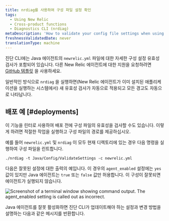 ```yaml
---
title: nrdiag를 사용하여 구성 파일 설정 확인
tags:
  - Using New Relic
  - Cross-product functions
  - Diagnostics CLI (nrdiag)
metaDescription: 'How to validate your config file settings when using New Relic Diagnostics (nrdiag); for example, with deployments.'
freshnessValidatedDate: never
translationType: machine
---
```



진단 CLI에는 Java 에이전트의 `newrelic.yml` 파일에 대한 자세한 구성 설정 유효성 검사가 포함되어 있습니다. 다른 New Relic 에이전트에 대한 지원을 요청하려면 [GitHub 템플릿](https://github.com/newrelic/newrelic-diagnostics-cli/issues/new?assignees=&labels=enhancement%2C+needs-triage&template=enhancement.md&title=) 을 사용하세요.

일반적인 방식으로 `nrdiag` 을 실행하면(New Relic 에이전트가 이미 설치된 애플리케이션을 실행하는 시스템에서) 새 유효성 검사가 자동으로 적용되고 모든 경고도 자동으로 나타납니다.

## 배포 예 [#deployments]

이 기능을 린터로 사용하여 배포 전에 구성 파일의 유효성을 검사할 수도 있습니다. 이렇게 하려면 적절한 작업을 실행하고 구성 파일의 경로를 제공하십시오.

예를 들어 `newrelic.yml` 및 `nrdiag` 이 모두 현재 디렉토리에 있는 경우 다음 명령을 실행하여 구성 파일을 린트합니다.

```
./nrdiag -t Java/Config/ValidateSettings -c newrelic.yml
```

다음은 잘못된 설정에 대한 출력의 예입니다. 이 경우의 `agent_enabled` 설정에는 `yes` 값이 있지만 Java 에이전트는 `true` 또는 `false` 값만 허용합니다. 이 구성이 잘못되면 에이전트가 실행되지 않습니다.

<img
  title="agent_enabled.png"
  alt="Screenshot of a terminal window showing command output. The agent_enabled setting is called out as incorrect."
  src={solutionsAgentEnableTerminal}
/>

<figcaption>
  Java 에이전트를 잘못 활성화하면 진단 CLI가 업데이트해야 하는 설정과 변경 방법을 설명하는 다음과 같은 메시지를 반환합니다.
</figcaption>